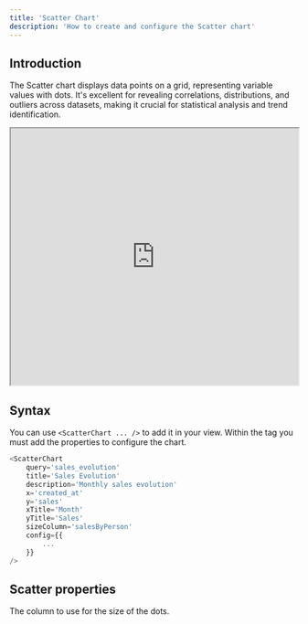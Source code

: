 ```yaml
---
title: 'Scatter Chart'
description: 'How to create and configure the Scatter chart'
---
```


## Introduction
The Scatter chart displays data points on a grid, representing variable values with dots. It's excellent for revealing correlations, distributions, and outliers across datasets, making it crucial for statistical analysis and trend identification.

<iframe class="rounded-xl" src="http://localhost:3003/visualizations/scatter" width="100%" height="450"> </iframe>

## Syntax
You can use `<ScatterChart ... />` to add it in your view. Within the tag you must add the properties to configure the chart.

``` js
<ScatterChart
	query='sales_evolution'
    title='Sales Evolution'
    description='Monthly sales evolution'
    x='created_at'
    y='sales'
    xTitle='Month'
    yTitle='Sales'
    sizeColumn='salesByPerson'
    config={{
        ...
    }}
/>
```
## Scatter properties

<ParamField path="sizeColumn" type="string">
  The column to use for the size of the dots.
</ParamField>

<CommonChartsDocs />

